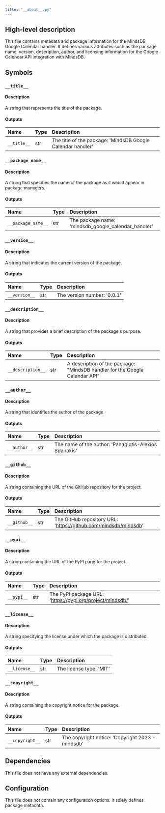 ```yaml
---
title: "__about__.py"
---
```


## High-level description
This file contains metadata and package information for the MindsDB Google Calendar handler. It defines various attributes such as the package name, version, description, author, and licensing information for the Google Calendar API integration with MindsDB.

## Symbols

### `__title__`
#### Description
A string that represents the title of the package.

#### Outputs
| Name | Type | Description |
|:-----|:-----|:------------|
| `__title__` | str | The title of the package: 'MindsDB Google Calendar handler' |

### `__package_name__`
#### Description
A string that specifies the name of the package as it would appear in package managers.

#### Outputs
| Name | Type | Description |
|:-----|:-----|:------------|
| `__package_name__` | str | The package name: 'mindsdb_google_calendar_handler' |

### `__version__`
#### Description
A string that indicates the current version of the package.

#### Outputs
| Name | Type | Description |
|:-----|:-----|:------------|
| `__version__` | str | The version number: '0.0.1' |

### `__description__`
#### Description
A string that provides a brief description of the package's purpose.

#### Outputs
| Name | Type | Description |
|:-----|:-----|:------------|
| `__description__` | str | A description of the package: "MindsDB handler for the Google Calendar API" |

### `__author__`
#### Description
A string that identifies the author of the package.

#### Outputs
| Name | Type | Description |
|:-----|:-----|:------------|
| `__author__` | str | The name of the author: 'Panagiotis-Alexios Spanakis' |

### `__github__`
#### Description
A string containing the URL of the GitHub repository for the project.

#### Outputs
| Name | Type | Description |
|:-----|:-----|:------------|
| `__github__` | str | The GitHub repository URL: 'https://github.com/mindsdb/mindsdb' |

### `__pypi__`
#### Description
A string containing the URL of the PyPI page for the project.

#### Outputs
| Name | Type | Description |
|:-----|:-----|:------------|
| `__pypi__` | str | The PyPI package URL: 'https://pypi.org/project/mindsdb/' |

### `__license__`
#### Description
A string specifying the license under which the package is distributed.

#### Outputs
| Name | Type | Description |
|:-----|:-----|:------------|
| `__license__` | str | The license type: 'MIT' |

### `__copyright__`
#### Description
A string containing the copyright notice for the package.

#### Outputs
| Name | Type | Description |
|:-----|:-----|:------------|
| `__copyright__` | str | The copyright notice: 'Copyright 2023 - mindsdb' |

## Dependencies
This file does not have any external dependencies.

## Configuration
This file does not contain any configuration options. It solely defines package metadata.